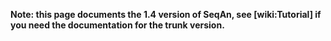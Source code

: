 '''Note: this page documents the 1.4 version of SeqAn, see [wiki:Tutorial] if you need the documentation for the trunk version.'''

